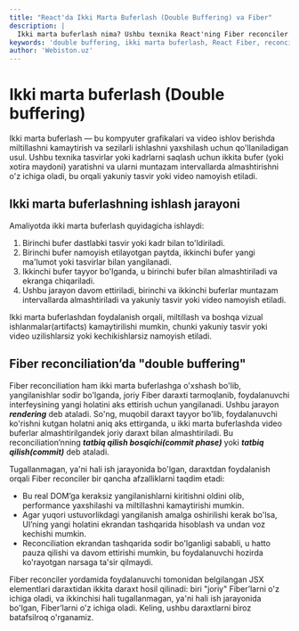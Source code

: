 ```yaml
---
title: "React'da Ikki Marta Buferlash (Double Buffering) va Fiber"
description: |
  Ikki marta buferlash nima? Ushbu texnika React'ning Fiber reconciler'ida qanday ishlatilishini va "current" hamda "work-in-progress" daraxtlari nima ekanligini bilib oling.
keywords: 'double buffering, ikki marta buferlash, React Fiber, reconciler, current tree, work-in-progress tree, commit phase, performance, optimallashtirish, webiston'
author: 'Webiston.uz'
---
```


# Ikki marta buferlash (Double buffering)

Ikki marta buferlash — bu kompyuter grafikalari va video ishlov berishda miltillashni kamaytirish va sezilarli ishlashni yaxshilash uchun qo'llaniladigan usul. Ushbu texnika tasvirlar yoki kadrlarni saqlash uchun ikkita bufer (yoki xotira maydoni) yaratishni va ularni muntazam intervallarda almashtirishni o'z ichiga oladi, bu orqali yakuniy tasvir yoki video namoyish etiladi.

## Ikki marta buferlashning ishlash jarayoni

Amaliyotda ikki marta buferlash quyidagicha ishlaydi:

1. Birinchi bufer dastlabki tasvir yoki kadr bilan to'ldiriladi.
2. Birinchi bufer namoyish etilayotgan paytda, ikkinchi bufer yangi ma'lumot yoki tasvirlar bilan yangilanadi.
3. Ikkinchi bufer tayyor bo'lganda, u birinchi bufer bilan almashtiriladi va ekranga chiqariladi.
4. Ushbu jarayon davom ettiriladi, birinchi va ikkinchi buferlar muntazam intervallarda almashtiriladi va yakuniy tasvir yoki video namoyish etiladi.

Ikki marta buferlashdan foydalanish orqali, miltillash va boshqa vizual ishlanmalar(artifacts) kamaytirilishi mumkin, chunki yakuniy tasvir yoki video uzilishlarsiz yoki kechikishlarsiz namoyish etiladi.

## Fiber reconciliation’da "double buffering"

Fiber reconciliation ham ikki marta buferlashga o'xshash bo'lib, yangilanishlar sodir bo'lganda, joriy Fiber daraxti tarmoqlanib, foydalanuvchi interfeysining yangi holatini aks ettirish uchun yangilanadi. Ushbu jarayon **_rendering_** deb ataladi. So'ng, muqobil daraxt tayyor bo'lib, foydalanuvchi ko'rishni kutgan holatni aniq aks ettirganda, u ikki marta buferlashda video buferlar almashtirilgandek joriy daraxt bilan almashtiriladi. Bu reconciliation’nning **_tatbiq qilish bosqichi(commit phase)_** yoki **_tatbiq qilish(commit)_** deb ataladi.

Tugallanmagan, ya'ni hali ish jarayonida bo'lgan, daraxtdan foydalanish orqali Fiber reconciler bir qancha afzalliklarni taqdim etadi:

- Bu real DOM’ga keraksiz yangilanishlarni kiritishni oldini olib, performance yaxshilashi va miltillashni kamaytirishi mumkin.
- Agar yuqori ustuvorlikdagi yangilanish amalga oshirilishi kerak bo'lsa, UI’ning yangi holatini ekrandan tashqarida hisoblash va undan voz kechishi mumkin.
- Reconciliation ekrandan tashqarida sodir bo'lganligi sababli, u hatto pauza qilishi va davom ettirishi mumkin, bu foydalanuvchi hozirda ko'rayotgan narsaga ta'sir qilmaydi.

Fiber reconciler yordamida foydalanuvchi tomonidan belgilangan JSX elementlari daraxtidan ikkita daraxt hosil qilinadi: biri "joriy" Fiber’larni o'z ichiga oladi, va ikkinchisi hali tugallanmagan, ya'ni hali ish jarayonida bo'lgan, Fiber’larni o'z ichiga oladi. Keling, ushbu daraxtlarni biroz batafsilroq o'rganamiz.
